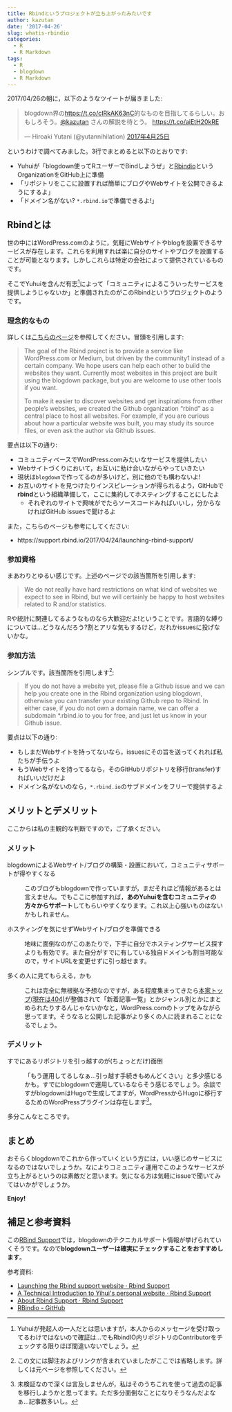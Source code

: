 ```yaml
---
title: Rbindというプロジェクトが立ち上がったみたいです
author: kazutan
date: '2017-04-26'
slug: whatis-rbindio
categories:
  - R
  - R Markdown
tags:
  - R
  - blogdown
  - R Markdown
---
```


2017/04/26の朝に，以下のようなツイートが届きました:

<blockquote class="twitter-tweet" data-lang="ja"><p lang="ja" dir="ltr">blogdown界の<a href="https://t.co/cIRkAK63nC">https://t.co/cIRkAK63nC</a>的なものを目指してるらしい。おもしろそう。<a href="https://twitter.com/kazutan">@kazutan</a> さんの解説を待とう。 <a href="https://t.co/aiEtH20kRE">https://t.co/aiEtH20kRE</a></p>&mdash; Hiroaki Yutani (@yutannihilation) <a href="https://twitter.com/yutannihilation/status/856995260479676416">2017年4月25日</a></blockquote>
<script async src="//platform.twitter.com/widgets.js" charset="utf-8"></script>

というわけで調べてみました。3行でまとめると以下のとおりです:

- Yuhuiが「blogdown使ってRユーザーでBindしようぜ」と[Rbindio](https://github.com/rbind)というOrganizationをGitHub上に準備
- 「リポジトリをここに設置すれば簡単にブログやWebサイトを公開できるようにするよ」
- 「ドメイン名がない? `*.rbind.io`で準備できるよ!」

## Rbindとは

世の中にはWordPress.comのように，気軽にWebサイトやblogを設置できるサービスが存在します。これらを利用すれば楽に自分のサイトやブログを設置することが可能となります。しかしこれらは特定の会社によって提供されているものです。

そこでYuhuiを含んだ有志[^1]によって「コミュニティによるこういったサービスを提供しようじゃないか」と準備されたのがこのRbindというプロジェクトのようです。

[^1]: Yuhuiが発起人の一人だとは思いますが，本人からのメッセージを受け取ってるわけではないので確証は…でもRbindIO内リポジトリのContributorをチェックする限りほぼ間違いないでしょう。

### 理念的なもの

詳しくは[こちらのページ](https://support.rbind.io/about/)を参照してください。冒頭を引用します:

> The goal of the Rbind project is to provide a service like WordPress.com or Medium, but driven by the community1 instead of a certain company. We hope users can help each other to build the websites they want. Currently most websites in this project are built using the blogdown package, but you are welcome to use other tools if you want.
>
> To make it easier to discover websites and get inspirations from other people’s websites, we created the Github organization “rbind” as a central place to host all websites. For example, if you are curious about how a particular website was built, you may study its source files, or even ask the author via Github issues.

要点は以下の通り:

- コミュニティベースでWordPress.comみたいなサービスを提供したい
- Webサイトづくりにおいて，お互いに助け合いながらやっていきたい
- 現状は`blogdown`で作ってるのが多いけど，別に他のでも構わないよ!
- お互いのサイトを見つけたりインスピレーションが得られるよう，GitHubで**rbind**という組織準備して，ここに集約してホスティングすることにしたよ
    - それぞれのサイトで興味がでたらソースコードみればいいし，分からなければGitHub issuesで聞けるよ

また，こちらのページも参考にしてください:

- https://support.rbind.io/2017/04/24/launching-rbind-support/

### 参加資格

まあわりとゆるい感じです。上述のページでの該当箇所を引用します:

> We do not really have hard restrictions on what kind of websites we expect to see in Rbind, but we will certainly be happy to host websites related to R and/or statistics.

Rや統計に関連してるようなものなら大歓迎だよ!ということです。言語的な縛りについては...どうなんだろう?割とアリな気もするけど，だれかissuesに投げないかな。

### 参加方法

シンプルです。該当箇所を引用します[^2]:

[^2]: この文には脚注およびリンクが含まれていましたがここでは省略します。詳しくは元ページを参照してください。

> If you do not have a website yet, please file a Github issue and we can help you create one in the Rbind organization using blogdown, otherwise you can transfer your existing Github repo to Rbind. In either case, if you do not own a domain name, we can offer a subdomain *.rbind.io to you for free, and just let us know in your Github issue.

要点は以下の通り:

- もしまだWebサイトを持ってないなら，issuesにその旨を送ってくれれば私たちが手伝うよ
- もうWebサイトを持ってるなら，そのGitHubリポジトリを移行(transfer)すればいいだけだよ
- ドメイン名がないのなら，`*.rbind.io`のサブドメインをフリーで提供するよ

## メリットとデメリット

ここからは私の主観的な判断ですので，ご了承ください。

### メリット

blogdownによるWebサイト/ブログの構築・設置において，コミュニティサポートが得やすくなる

: このブログもblogdownで作っていますが，まだそれほど情報があるとは言えません。でもここに参加すれば，**あのYuhuiを含むコミュニティの方々からサポート**してもらいやすくなります。これ以上心強いものはないかもしれません。

ホスティングを気にせずWebサイト/ブログを準備できる

: 地味に面倒なのがこのあたりで，下手に自分でホスティングサービス探すよりも有効です。また自分がすでに有している独自ドメインも割当可能なので，サイトURLを変更せずに引っ越せます。

多くの人に見てもらえる，かも

: これは完全に無根拠な予想なのですが，ある程度集まってきたら[本家トップ(現在は404)](https://rbind.io)が整備されて「新着記事一覧」とかジャンル別とかにまとめられたりするんじゃないかなと，WordPress.comのトップをみながら思ってます。そうなると公開した記事がより多くの人に読まれることになるでしょう。

### デメリット

すでにあるリポジトリを引っ越すのが(ちょっとだけ)面倒

: 「もう運用してるしなぁ...引っ越す手続きもめんどくさい」と多少感じるかも。すでにblogdownで運用しているならそう感じるでしょう。余談ですがblogdownはHugoで生成してますが，WordPressからHugoに移行するためのWordPressプラグインは存在します[^3]。

[^3]: 未検証なので深くは言及しませんが，私はそのうちこれを使って過去の記事を移行しようかと思ってます。ただ多分面倒なことになりそうなんだよなぁ...記事数多いし。

多分こんなところです。

## まとめ

おそらくblogdownでこれから作っていくという方には，いい感じのサービスになるのではないでしょうか。なによりコミュニティ運用でこのようなサービスが立ち上がるというのは素敵だと思います。気になる方は気軽にissueで聞いてみてはいかがでしょうか。

**Enjoy!**

## 補足と参考資料

この[RBind Support](https://support.rbind.io/)では，blogdownのテクニカルサポート情報が挙げられていくそうです。なので**blogdownユーザーは確実にチェックすることをおすすめします**。

参考資料:

- [Launching the Rbind support website &middot; Rbind Support](https://support.rbind.io/2017/04/24/launching-rbind-support/)
- [A Technical Introduction to Yihui&#39;s personal website &middot; Rbind Support](https://support.rbind.io/2017/04/25/yihui-website/)
- [About Rbind Support &middot; Rbind Support](https://support.rbind.io/about/)
- [RBindio - GitHub](https://github.com/rbind)